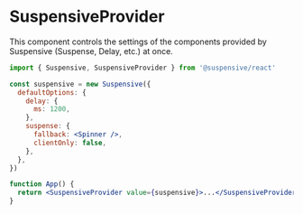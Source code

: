 # SuspensiveProvider

This component controls the settings of the components provided by Suspensive (Suspense, Delay, etc.) at once.

```jsx /SuspensiveProvider/ /Suspensive/
import { Suspensive, SuspensiveProvider } from '@suspensive/react'

const suspensive = new Suspensive({
  defaultOptions: {
    delay: {
      ms: 1200,
    },
    suspense: {
      fallback: <Spinner />,
      clientOnly: false,
    },
  },
})

function App() {
  return <SuspensiveProvider value={suspensive}>...</SuspensiveProvider>
}
```
